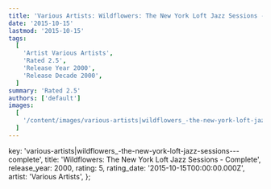 ```yaml
---
title: 'Various Artists: Wildflowers: The New York Loft Jazz Sessions - Complete (2000)'
date: '2015-10-15'
lastmod: '2015-10-15'
tags:
  [
    'Artist Various Artists',
    'Rated 2.5',
    'Release Year 2000',
    'Release Decade 2000',
  ]
summary: 'Rated 2.5'
authors: ['default']
images:
  [
    '/content/images/various-artists|wildflowers_-the-new-york-loft-jazz-sessions---complete.jpg',
  ]
---
```


  key: 'various-artists|wildflowers_-the-new-york-loft-jazz-sessions---complete',
  title: 'Wildflowers: The New York Loft Jazz Sessions - Complete',
  release_year: 2000,
  rating: 5,
  rating_date: '2015-10-15T00:00:00.000Z',
  artist: 'Various Artists',
};

<MusicRating data={data} />
